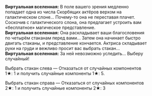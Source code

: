 {{Диалог Начало}}
:'''Виртуальная вселенная:''' В поле вашего зрения медленно попадает одна из числа Скорбящих актёров верхом на галактическом слоне... Почему-то она не переставая плачет. Соскочив с галактического слона, она предлагает устроить вам «бесплатное» магическое представление.
:'''Виртуальная вселенная:''' Она раскладывает ваши благословения по четырём стаканам перед вами... Затем она начинает быстро двигать стаканы, и представление кончается. Актриса складывает руки на груди и вежливо просит вас выбрать стакан...
:'''Виртуальная вселенная:''' За ней невозможно уследить... Выберу случайный!
:{{Диалог|Звезда}} Выбрать стакан слева &mdash; Отказаться от случайных компонентов 1★: 1 и получить случайные компоненты 1★: 5.
:{{Диалог|Звезда}} Выбрать стакан справа &mdash; Отказаться от случайных компонентов 2★: 1 и получить случайные компоненты 2★: 3
{{Диалог Конец}}